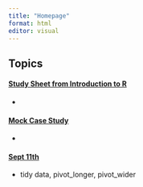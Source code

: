 ```yaml
---
title: "Homepage"
format: html
editor: visual
---
```


## Topics

#### [Study Sheet from Introduction to R](https://htmlpreview.github.io/?https://github.com/uc3mamelia/data_programming_notes/blob/main/study_sheet.html)

-   

#### [Mock Case Study](https://htmlpreview.github.io/?https://github.com/uc3mamelia/data_programming_notes/blob/main/case_study_mock_task.html)

-   

#### [Sept 11th](https://htmlpreview.github.io/?https://github.com/uc3mamelia/data_programming_notes/blob/main/sept_11_class.html)

-   tidy data, pivot_longer, pivot_wider
